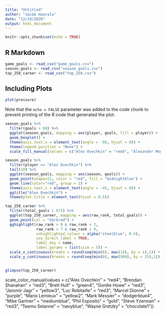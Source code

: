 ```yaml
---
title: "Untitled"
author: "Jacob Haarala"
date: "12/10/2020"
output: html_document
---
```


```r
knitr::opts_chunk$set(echo = TRUE)
```

## R Markdown



```r
game_goals <- read_csv("game_goals.csv")
season_goals <- read_csv("season_goals.csv")
top_250_career <- read_csv("top_250.csv")
```

## Including Plots


```r
plot(pressure)
```

Note that the `echo = FALSE` parameter was added to the code chunk to prevent printing of the R code that generated the plot.

```r
season_goals %>%
  filter(goals > 60) %>%
  ggplot(season_goals, mapping = aes(player, goals, fill = player)) +
  geom_boxplot() +
  theme(axis.text.x = element_text(angle = -90, hjust = 0)) +
  theme(legend.position = "None") +
  scale_fill_manual(values = c("Alex Ovechkin" = "red4", "Alexander Mogilny" = "navy", "Bernie Nicholls" = "gray4", "Bobby Hull" = "red4", "Brett Hull" = "green4", "Jari Kurri" = "orangered", "Jaromir Jagr" = "yellow3", "Lanny McDonald" = "red3", "Luc Robitaille" = "darkorchid4", "Mario Lemieux" = "yellow2", "Mike Bossy" = "chocolate1", "Phil Esposito" = "gold", "Reggie Leach" = "darkorange",  "Steve Yzerman" = "red3", "Teemu Selanne" = "navyblue", "Wayne Gretzky" = "mediumblue"))
```


```r
season_goals %>%
  filter(player == "Alex Ovechkin") %>%
  tail(10) %>%
  ggplot(season_goals, mapping = aes(season, goals)) +
  geom_point(shape=21, color = "red", fill = "midnightblue") +
  geom_line(color="red", group = 1) +
  theme(axis.text.x = element_text(angle = -45, hjust = 0)) +
  ggtitle("Alex Ovechkin") +
  theme(plot.title = element_text(hjust = 0.5))
```

```r

top_250_career %>%
  filter(total_goals > 675) %>%
  ggplot(top_250_career, mapping = aes(raw_rank, total_goals)) +
  geom_point(col = "darkred") +
  gghighlight(raw_rank > 0 & raw_rank < 2,
              raw_rank > 7 & raw_rank < 9,
              unhighlighted_colour = alpha("steelblue", 0.4),
              use_direct_label = TRUE,
              label_key = name,
              label_params = list(size = 5)) +
  scale_x_continuous(breaks = round(seq(min(0), max(14), by = 1),1)) +
  scale_y_continuous(breaks = round(seq(min(0), max(900), by = 25),1)) 
  

```


```r
glimpse(top_250_career)
```



 scale_color_manual(values = c("Alex Ovechkin" = "red4", "Brendan Shanahan" = "red3", "Brett Hull" = "green4", "Gordie Howe" = "red3", "Jaromir Jagr" = "yellow3", "Luc Robitaille" = "red3", "Marcel Dionne" = "purple", "Mario Lemieux" = "yellow2", "Mark Messier" = "dodgerblue4", "Mike Gartner" = "mediumblue", "Phil Esposito" = "gold", "Steve Yzerman" = "red3", "Teemu Selanne" = "navyblue", "Wayne Gretzky" = "chocolate1"))


